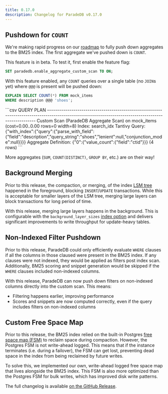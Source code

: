 ```yaml
---
title: 0.17.0
description: Changelog for ParadeDB v0.17.0
---
```


## Pushdown for `COUNT`

We're making rapid progress on our [roadmap](/welcome/roadmap#analytics) to fully push down aggregates to the BM25 index. The first aggregate we've pushed down
is `COUNT`.

This feature is in beta. To test it, first enable the feature flag:

```sql
SET paradedb.enable_aggregate_custom_scan TO ON;
```

With this feature enabled, any `COUNT` queries over a single table (no `JOIN`s yet) where `@@@` is present will be pushed down:

```sql
EXPLAIN SELECT COUNT(*) FROM mock_items
WHERE description @@@ 'shoes';
```

<Accordion title="Expected Output">
```csv
                                                                      QUERY PLAN
------------------------------------------------------------------------------------------------------------------------------------------------------
 Custom Scan (ParadeDB Aggregate Scan) on mock_items  (cost=0.00..0.00 rows=0 width=8)
   Index: search_idx
   Tantivy Query: {"with_index":{"query":{"parse_with_field":{"field":"description","query_string":"shoes","lenient":null,"conjunction_mode":null}}}}
   Aggregate Definition: {"0":{"value_count":{"field":"ctid"}}}
(4 rows)
```
</Accordion>

More aggregates (`SUM`, `COUNT(DISTINCT)`, `GROUP BY`, etc.) are on their way!

## Background Merging

Prior to this release, the compaction, or merging, of the index [LSM tree](/welcome/architecture#lsm-tree) happened in the foreground, blocking
`INSERT`/`UPDATE` transactions. While this is acceptable for smaller layers of the LSM tree, merging large layers can block transactions for
long period of time.

With this release, merging large layers happens in the background. This is configurable with the `background_layer_sizes` [index option](/documentation/configuration/write-throughput#background-layer-sizes)
and delivers significant improvements to write throughput for update-heavy tables.

## Non-Indexed Filter Pushdown

Prior to this release, ParadeDB could only efficiently evaluate `WHERE` clauses if all the columns in those claused were present in the BM25 index.
If any clauses were not indexed, they would be applied as filters post index scan. Additionally, BM25 scoring and snippet
generation would be skipped if the `WHERE` clauses included non-indexed columns.

With this release, ParadeDB can now push down filters on non-indexed columns directly into the custom scan. This means:

- Filtering happens earlier, improving performance
- Scores and snippets are now computed correctly, even if the query includes filters on non-indexed columns

## Custom Free Space Map

Prior to this release, the BM25 index relied on the built-in Postgres [free space map (FSM)](https://www.postgresql.org/docs/current/storage-fsm.html) to reclaim
space during compaction. However, the Postgres FSM is not write-ahead logged. This means that if the instance terminates (i.e. during a failover), the FSM
can get lost, preventing dead space in the index from being reclaimed by future writes.

To solve this, we implemented our own, write-ahead logged free space map that lives alongside the BM25 index. This FSM is also more optimized than the Postgres
FSM for bulk writes, which has improved disk write patterns.

The full changelog is available [on the GitHub Release](https://github.com/paradedb/paradedb/releases/tag/v0.17.0).
